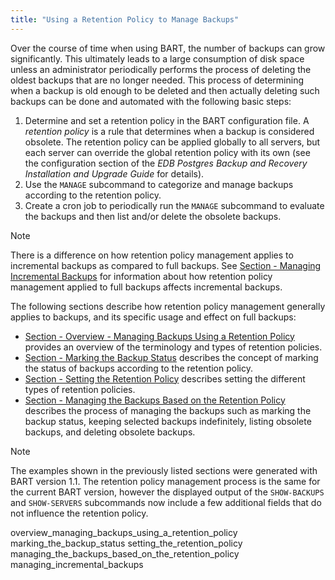 ```yaml
---
title: "Using a Retention Policy to Manage Backups"
---
```


<div id="managing_backups_using_a_retention_policy" class="registered_link"></div>


Over the course of time when using BART, the number of backups can grow significantly. This ultimately leads to a large consumption of disk space unless an administrator periodically performs the process of deleting the oldest backups that are no longer needed. This process of determining when a backup is old enough to be deleted and then actually deleting such backups can be done and automated with the following basic steps:

1.  Determine and set a retention policy in the BART configuration file. A *retention policy* is a rule that determines when a backup is considered obsolete. The retention policy can be applied globally to all servers, but each server can override the global retention policy with its own (see the configuration section of the *EDB Postgres Backup and Recovery Installation and Upgrade Guide* for details).
2.  Use the `MANAGE` subcommand to categorize and manage backups according to the retention policy.
3.  Create a cron job to periodically run the `MANAGE` subcommand to evaluate the backups and then list and/or delete the obsolete backups.

<div class="note">

<div class="title">

Note

</div>

There is a difference on how retention policy management applies to incremental backups as compared to full backups. See [Section - Managing Incremental Backups](../04_using_bart/02_managing_backups_using_a_retention_policy/#managing_incremental_backups) for information about how retention policy management applied to full backups affects incremental backups.

</div>

The following sections describe how retention policy management generally applies to backups, and its specific usage and effect on full backups:

-   [Section - Overview - Managing Backups Using a Retention Policy](../04_using_bart/02_managing_backups_using_a_retention_policy/#overview_managing_backups_using_a_retention_policy) provides an overview of the terminology and types of retention policies.
-   [Section - Marking the Backup Status](../04_using_bart/02_managing_backups_using_a_retention_policy/#marking_the_backup_status) describes the concept of marking the status of backups according to the retention policy.
-   [Section - Setting the Retention Policy](../04_using_bart/02_managing_backups_using_a_retention_policy/#setting_the_retention_policy) describes setting the different types of retention policies.
-   [Section - Managing the Backups Based on the Retention Policy](../04_using_bart/02_managing_backups_using_a_retention_policy/#managing_the_backups_based_on_the_retention_policy) describes the process of managing the backups such as marking the backup status, keeping selected backups indefinitely, listing obsolete backups, and deleting obsolete backups.

<div class="note">

<div class="title">

Note

</div>

The examples shown in the previously listed sections were generated with BART version 1.1. The retention policy management process is the same for the current BART version, however the displayed output of the `SHOW-BACKUPS` and `SHOW-SERVERS` subcommands now include a few additional fields that do not influence the retention policy.

</div>

<div class="toctree" maxdepth="3">

overview\_managing\_backups\_using\_a\_retention\_policy marking\_the\_backup\_status setting\_the\_retention\_policy managing\_the\_backups\_based\_on\_the\_retention\_policy managing\_incremental\_backups

</div>
